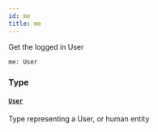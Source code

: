 ```yaml
---
id: me
title: me
---
```


Get the logged in User

```graphql
me: User

```

### Type

#### [`User`](/developers/shared-apis/adminidentity-api/reference/objects/user)

Type representing a User, or human entity
